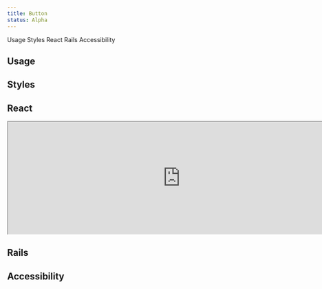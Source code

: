 ```yaml
---
title: Button
status: Alpha
---
```





<UnderlineNav aria-label="Main">
  <UnderlineNav.Link href="#usage" selected={location.hash === '#usage'}>
    Usage
  </UnderlineNav.Link>
  <UnderlineNav.Link href="#styles" selected={location.hash === '#styles'}>
    Styles
  </UnderlineNav.Link>
  <UnderlineNav.Link href="#react" selected={location.hash === '#react'}>
    React
  </UnderlineNav.Link>
  <UnderlineNav.Link href="#rails" selected={location.hash === '#rails'}>
    Rails
  </UnderlineNav.Link>
  <UnderlineNav.Link href="#accessibility" selected={location.hash === '#accessibility'}>
    Accessibility
  </UnderlineNav.Link>
</UnderlineNav>

## Usage

## Styles

## React

<iframe
  id="storybook-preview-iframe"
  src="https://primer.style/react/storybook/?path=/story/composite-components-button--default-button&shortcuts=false&singleStory=true&panel=false"
  width="800"
  height="260"
></iframe>

## Rails

## Accessibility
